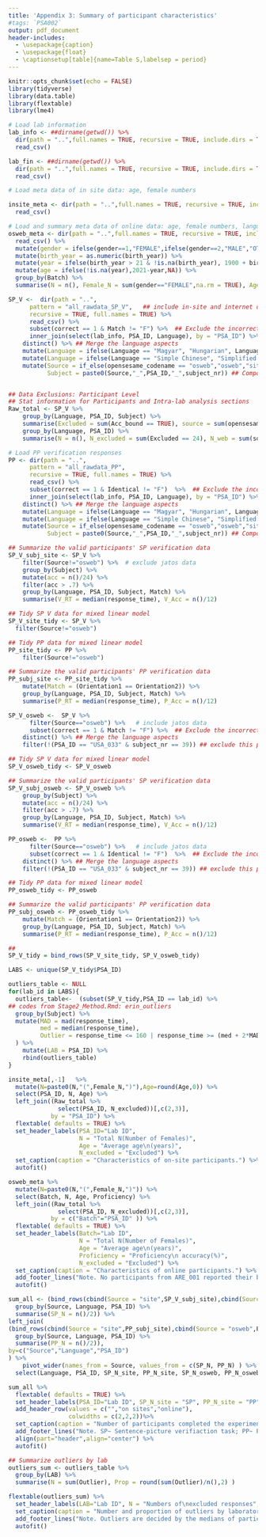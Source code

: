 ```yaml
---
title: 'Appendix 3: Summary of participant characteristics'
#tags: `PSA002`
output: pdf_document
header-includes:
  - \usepackage{caption}
  - \usepackage{float}
  - \captionsetup[table]{name=Table S,labelsep = period}
---
```


```r
knitr::opts_chunk$set(echo = FALSE)
library(tidyverse)
library(data.table)
library(flextable)
library(lme4)
```




```r
# Load lab information
lab_info <- ##dirname(getwd()) %>%
  dir(path = "..",full.names = TRUE, recursive = TRUE, include.dirs = TRUE, pattern = "Lab_info.csv")  %>%
  read_csv()

lab_fin <- ##dirname(getwd()) %>%
  dir(path = "..",full.names = TRUE, recursive = TRUE, include.dirs = TRUE, pattern = "lab_fin.csv")  %>%
  read_csv()

# Load meta data of in site data: age, female numbers

insite_meta <- dir(path = "..",full.names = TRUE, recursive = TRUE, include.dirs = TRUE, pattern = "insite_meta.csv") %>%
  read_csv() 

# Load and summary meta data of online data: age, female numbers, language proficiency
osweb_meta <- dir(path = "..",full.names = TRUE, recursive = TRUE, include.dirs = TRUE, pattern = "jatos_meta.csv") %>%
  read_csv() %>%
  mutate(gender = ifelse(gender==1,"FEMALE",ifelse(gender==2,"MALE","OTHER"))) %>%
  mutate(birth_year = as.numeric(birth_year)) %>%
  mutate(year = ifelse(birth_year > 21 & !is.na(birth_year), 1900 + birth_year, 2000 + birth_year)) %>%
  mutate(age = ifelse(!is.na(year),2021-year,NA)) %>%
  group_by(Batch) %>%
  summarise(N = n(), Female_N = sum(gender=="FEMALE",na.rm = TRUE), Age = round(mean(age, na.rm=TRUE),0), Proficiency = round(mean(lang_prof),0) )

SP_V <-  dir(path = "..",
      pattern = "all_rawdata_SP_V",   ## include in-site and internet data
      recursive = TRUE, full.names = TRUE) %>% 
      read_csv() %>%
      subset(correct == 1 & Match != "F") %>%  ## Exclude the incorrect responses and filler trials
      inner_join(select(lab_info, PSA_ID, Language), by = "PSA_ID") %>%
    distinct() %>% ## Merge the language aspects
    mutate(Language = ifelse(Language == "Magyar", "Hungarian", Language)) %>%  ## Switch "Magyar" to "Hungrian"
    mutate(Language = ifelse(Language == "Simple Chinese", "Simplified Chinese", Language)) %>%  ## Switch "Simple Chinese" to "Simplified Chinese"
    mutate(Source = if_else(opensesame_codename == "osweb","osweb","site"), 
           Subject = paste0(Source,"_",PSA_ID,"_",subject_nr)) ## Compose the unique participant id


## Data Exclusions: Participant Level 
## Stat information for Participants and Intra-lab analysis sections
Raw_total <- SP_V %>%
    group_by(Language, PSA_ID, Subject) %>%
    summarise(Excluded = sum(Acc_bound == TRUE), source = sum(opensesame_codename == "osweb")) %>% ## summation of the excluded participants and the participants from Internet.
    group_by(Language, PSA_ID) %>%
    summarise(N = n(), N_excluded = sum(Excluded == 24), N_web = sum(source == 24)) 

# Load PP verification responses
PP <- dir(path = "..",
      pattern = "all_rawdata_PP", 
      recursive = TRUE, full.names = TRUE) %>% 
      read_csv() %>%
      subset(correct == 1 & Identical != "F")  %>%  ## Exclude the incorrect responses and filler trials
      inner_join(select(lab_info, PSA_ID, Language), by = "PSA_ID") %>%
    distinct() %>% ## Merge the language aspects
    mutate(Language = ifelse(Language == "Magyar", "Hungarian", Language)) %>%  ## Switch "Magyar" to "Hungrian"
    mutate(Language = ifelse(Language == "Simple Chinese", "Simplified Chinese", Language)) %>%  ## Switch "Simple Chinese" to "Simplified Chinese"
    mutate(Source = if_else(opensesame_codename == "osweb","osweb","site"), 
           Subject = paste0(Source,"_",PSA_ID,"_",subject_nr)) ## Compose the unique participant id

## Summarize the valid participants' SP verification data
SP_V_subj_site <- SP_V %>%
    filter(Source!="osweb") %>%  # exclude jatos data
    group_by(Subject) %>%
    mutate(acc = n()/24) %>%
    filter(acc > .7) %>%
    group_by(Language, PSA_ID, Subject, Match) %>%
    summarise(V_RT = median(response_time), V_Acc = n()/12) 

## Tidy SP V data for mixed linear model
SP_V_site_tidy <- SP_V %>% 
  filter(Source!="osweb")

## Tidy PP data for mixed linear model
PP_site_tidy <- PP %>% 
    filter(Source!="osweb")

## Summarize the valid participants' PP verification data
PP_subj_site <- PP_site_tidy %>%
    mutate(Match = (Orientation1 == Orientation2)) %>%
    group_by(Language, PSA_ID, Subject, Match) %>%
    summarise(P_RT = median(response_time), P_Acc = n()/12) 

SP_V_osweb <-  SP_V %>%
      filter(Source=="osweb") %>%   # include jatos data
      subset(correct == 1 & Match != "F") %>%  ## Exclude the incorrect responses and filler trials
    distinct() %>% ## Merge the language aspects
    filter(!(PSA_ID == "USA_033" & subject_nr == 39)) ## exclude this participant who had not complete PP

## Tidy SP V data for mixed linear model
SP_V_osweb_tidy <- SP_V_osweb 

## Summarize the valid participants' SP verification data
SP_V_subj_osweb <- SP_V_osweb %>%
    group_by(Subject) %>%
    mutate(acc = n()/24) %>%
    filter(acc > .7) %>%
    group_by(Language, PSA_ID, Subject, Match) %>%
    summarise(V_RT = median(response_time), V_Acc = n()/12) 

PP_osweb <-  PP %>%
      filter(Source=="osweb") %>%   # include jatos data
      subset(correct == 1 & Identical != "F")  %>%  ## Exclude the incorrect responses and filler trials
    distinct() %>% ## Merge the language aspects
    filter(!(PSA_ID == "USA_033" & subject_nr == 39)) ## exclude this participant who had not complete PP

## Tidy PP data for mixed linear model
PP_osweb_tidy <- PP_osweb 

## Summarize the valid participants' PP verification data
PP_subj_osweb <- PP_osweb_tidy %>%
    mutate(Match = (Orientation1 == Orientation2)) %>%
    group_by(Language, PSA_ID, Subject, Match) %>%
    summarise(P_RT = median(response_time), P_Acc = n()/12) 

## 
SP_V_tidy = bind_rows(SP_V_site_tidy, SP_V_osweb_tidy)
```


```r

LABS <- unique(SP_V_tidy$PSA_ID)

outliers_table <- NULL
for(lab_id in LABS){
  outliers_table<-  (subset(SP_V_tidy,PSA_ID == lab_id) %>%
## codes from Stage2_Method.Rmd: erin_outliers
  group_by(Subject) %>% 
  mutate(MAD = mad(response_time),
         med = median(response_time),
         Outlier = response_time <= 160 | response_time >= (med + 2*MAD)) 
  ) %>%
    mutate(LAB = PSA_ID) %>%
    rbind(outliers_table)
}
```

```r
insite_meta[,-1]   %>%
  mutate(N=paste0(N,"(",Female_N,")"),Age=round(Age,0)) %>%
  select(PSA_ID, N, Age) %>%
  left_join((Raw_total %>%
              select(PSA_ID, N_excluded))[,c(2,3)],
            by = "PSA_ID") %>%
  flextable( defaults = TRUE) %>%
  set_header_labels(PSA_ID="Lab ID", 
                    N = "Total N(Number of Females)", 
                    Age = "Average age\n(years)",
                    N_excluded = "Excluded") %>%
  set_caption(caption = "Characteristics of on-site participants.") %>%
  autofit()
```

\newpage

```r
osweb_meta %>%
  mutate(N=paste0(N,"(",Female_N,")")) %>%
  select(Batch, N, Age, Proficiency) %>%
  left_join((Raw_total %>%
              select(PSA_ID, N_excluded))[,c(2,3)],
            by = c("Batch"="PSA_ID" )) %>%
  flextable( defaults = TRUE) %>%
  set_header_labels(Batch="Lab ID", 
                    N = "Total N(Number of Females)",
                    Age = "Average age\n(years)", 
                    Proficiency = "Proficiency\n accuracy(%)",
                    N_excluded = "Excluded") %>%
  set_caption(caption = "Characteristics of online participants.") %>%
  add_footer_lines("Note. No participants from ARE_001 reported their birth year.") %>%
  autofit()
```

\newpage

```r
sum_all <- (bind_rows(cbind(Source = "site",SP_V_subj_site),cbind(Source="osweb",SP_V_subj_osweb))  %>% 
  group_by(Source, Language, PSA_ID) %>%
  summarise(SP_N = n()/2)) %>%
left_join(  
(bind_rows(cbind(Source = "site",PP_subj_site),cbind(Source = "osweb",PP_subj_osweb)) %>% 
  group_by(Source, Language, PSA_ID) %>%
  summarise(PP_N = n()/2)),
by=c("Source","Language","PSA_ID")
) %>%
    pivot_wider(names_from = Source, values_from = c(SP_N, PP_N) ) %>%
  select(Language, PSA_ID, SP_N_site, PP_N_site, SP_N_osweb, PP_N_osweb)

sum_all %>%
  flextable( defaults = TRUE) %>%
  set_header_labels(PSA_ID="Lab ID", SP_N_site = "SP", PP_N_site = "PP", SP_N_osweb = "SP", PP_N_osweb = "PP") %>%
  add_header_row(values = c("","on sites","online"),
                 colwidths = c(2,2,2))%>%
  set_caption(caption = "Number of participants completed the experimental tasks.") %>%
  add_footer_lines("Note. SP~ Sentence-picture verifiaction task; PP~ Picture-picture verifiaction task") %>%
  align(part="header",align="center") %>%
  autofit()
```

\newpage


```r
## Summarize outliers by lab
outliers_sum <- outliers_table %>%
  group_by(LAB) %>%
  summarise(N = sum(Outlier), Prop = round(sum(Outlier)/n(),2) )

flextable(outliers_sum) %>%
  set_header_labels(LAB="Lab ID", N = "Numbers of\nexcluded responses", Prop = "Proportion of\nexcluded responses") %>%
  set_caption(caption = "Number and proportion of outliers by laboratory.") %>%
  add_footer_lines("Note. Outliers are decided by the medians of participants' response times plus 2 median absolute deviation.") %>%
  autofit()
```